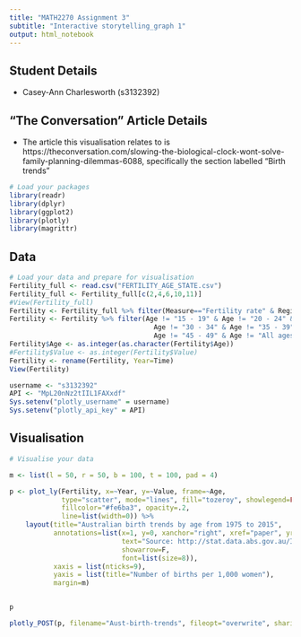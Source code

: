 ```yaml
---
title: "MATH2270 Assignment 3"
subtitle: "Interactive storytelling_graph 1"
output: html_notebook
---
```


## Student Details

* Casey-Ann Charlesworth (s3132392)

## "The Conversation" Article Details

* The article this visualisation relates to is https://theconversation.com/slowing-the-biological-clock-wont-solve-family-planning-dilemmas-6088, specifically the section labelled "Birth trends"

```r
# Load your packages
library(readr)
library(dplyr)
library(ggplot2)
library(plotly)
library(magrittr)
```

## Data
```r
# Load your data and prepare for visualisation
Fertility_full <- read.csv("FERTILITY_AGE_STATE.csv")
Fertility_full <- Fertility_full[c(2,4,6,10,11)]
#View(Fertility_full)
Fertility <- Fertility_full %>% filter(Measure=="Fertility rate" & Region=="Australia")
Fertility <- Fertility %>% filter(Age != "15 - 19" & Age != "20 - 24" & Age != "25 - 29" & 
                                    Age != "30 - 34" & Age != "35 - 39" & Age != "40 - 44" &
                                    Age != "45 - 49" & Age != "All ages")
Fertility$Age <- as.integer(as.character(Fertility$Age)) 
#Fertility$Value <- as.integer(Fertility$Value)
Fertility <- rename(Fertility, Year=Time)
View(Fertility)
```

```r
username <- "s3132392"
API <- "MpL20nNz2tIIL1FAXxdf"
Sys.setenv("plotly_username" = username)
Sys.setenv("plotly_api_key" = API)
```

## Visualisation
```r
# Visualise your data

m <- list(l = 50, r = 50, b = 100, t = 100, pad = 4)

p <- plot_ly(Fertility, x=~Year, y=~Value, frame=~Age, 
             type="scatter", mode="lines", fill="tozeroy", showlegend=FALSE,
             fillcolor="#fe6ba3", opacity=.2,
             line=list(width=0)) %>%
    layout(title="Australian birth trends by age from 1975 to 2015",
           annotations=list(x=1, y=0, xanchor="right", xref="paper", yref="paper", yshift=-37, 
                            text="Source: http://stat.data.abs.gov.au/Index.aspx?DataSetCode=FERTILITY_AGE_STATE", 
                            showarrow=F, 
                            font=list(size=8)),
           xaxis = list(nticks=9), 
           yaxis = list(title="Number of births per 1,000 women"),
           margin=m) 


p

plotly_POST(p, filename="Aust-birth-trends", fileopt="overwrite", sharing="public")
```


